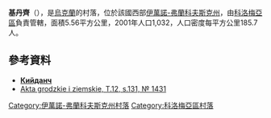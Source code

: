 {{coord|48|32|17|N|24|58|9|E|scale:30000|display=title}}

'''基丹齊'''（{{lang-uk|Кийданці}}），是[[烏克蘭|烏克蘭]]的村落，位於該國西部[[伊萬諾-弗蘭科夫斯克州|伊萬諾-弗蘭科夫斯克州]]，由[[科洛梅亞區|科洛梅亞區]]負責管轄，面積5.56平方公里，2001年人口1,032，人口密度每平方公里185.7人。

==參考資料==
* [http://kolomyya.org/general/village/kyidantsi.htm '''Кийданч'''] {{Wayback|url=http://kolomyya.org/general/village/kyidantsi.htm |date=20200127102805 }}
* [http://polona.pl/item/665606/75/ Akta grodzkie i ziemskie, T.12, s.131, № 1431]

{{DEFAULTSORT:Кийданці}}
[[Category:伊萬諾-弗蘭科夫斯克州村落|Category:伊萬諾-弗蘭科夫斯克州村落]]
[[Category:科洛梅亞區村落|Category:科洛梅亞區村落]]


{{IvanoFrankivsk-geo-stub}}